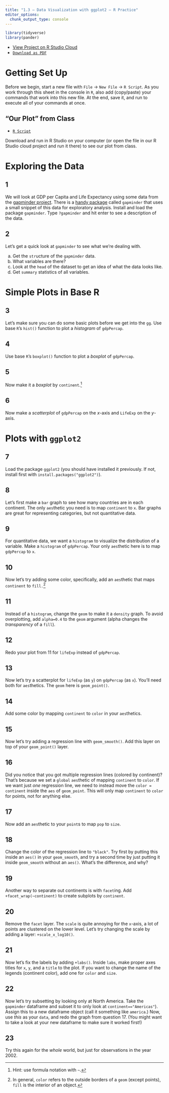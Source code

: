 ```yaml
---
title: "1.3 — Data Visualization with ggplot2 — R Practice"
editor_options: 
  chunk_output_type: console
---
```


```r
library(tidyverse)
library(pander)
```

- [<i class="fas fa-cloud"></i> View Project on R Studio Cloud](https://rstudio.cloud/spaces/83147/project/1539899)
- [<i class="fas fa-file-pdf"></i> `Download as PDF`](/r/1.3-r-practice.pdf)
<!-- [<i class="fas fa-external-link-square-alt"></i> `Answer Key (html)`](/r/04-r-practice-answers.html)
- [<i class="fas fa-file-pdf"></i> `Answer Key (PDF)`](/r/04-r-practice-answers-pdf.pdf)
- [<i class="fas fa-registered"></i> `R Script`](/r/04-r-practice-answers.R) -->

# Getting Set Up

Before we begin, start a new file with `File` $\rightarrow$ `New File` $\rightarrow$ `R Script`. As you work through this sheet in the console in `R`, also add (copy/paste) your commands that work into this new file. At the end, save it, and run to execute all of your commands at once.

## “Our Plot” from Class

- [<i class="fas fa-registered"></i> `R Script`](/r/plot-from-class.R) 

Download and run in R Studio on your computer (or open the file in our R Studio cloud project and run it there) to see our plot from class.

# Exploring the Data

## 1

We will look at GDP per Capita and Life Expectancy using some data from the [gapminder project](http://gapminder.org). There is a [handy package](https://github.com/jennybc/gapminder) called `gapminder` that uses a small snippet of this data for exploratory analysis. Install and load the package `gapminder`. Type `?gapminder` and hit enter to see a description of the data.

## 2

Let's get a quick look at `gapminder` to see what we're dealing with. 

a. Get the `str`ucture of the `gapminder` data. 
b. What variables are there?
c. Look at the `head` of the dataset to get an idea of what the data looks like. 
d. Get `summary` statistics of all variables. 

# Simple Plots in Base R

## 3

Let's make sure you can do some basic plots before we get into the `gg`. Use base `R`'s `hist()` function to plot a *histogram* of `gdpPercap`.

## 4

Use base `R`'s `boxplot()` function to plot a *boxplot* of `gdpPercap`.

## 5

Now make it a *boxplot* by `continent`.^[Hint: use formula notation with `~`.]

## 6

Now make a *scatterplot* of `gdpPercap` on the $x$-axis and `LifeExp` on the $y$-axis.

# Plots with `ggplot2`

## 7

Load the package `ggplot2` (you should have installed it previously. If not, install first with `install.packages("ggplot2")`).

## 8

Let's first make a `bar` graph to see how many countries are in each continent. The only `aes`thetic you need is to map `continent` to `x`. Bar graphs are great for representing categories, but not quantitative data.

## 9

For quantitative data, we want a `histogram` to visualize the distribution of a variable. Make a `histogram` of `gdpPercap`. Your only `aes`thetic here is to map `gdpPercap` to `x`.

## 10

Now let's try adding some color, specifically, add an `aes`thetic that maps `continent` to `fill.`^[In general, `color` refers to the outside borders of a `geom` (except points), `fill` is the interior of an object.] 

## 11

Instead of a `histogram`, change the `geom` to make it a `density` graph. To avoid overplotting, add `alpha=0.4` to the `geom` argument (alpha changes the *transparency* of a `fill`).

## 12

Redo your plot from 11 for `lifeExp` instead of `gdpPercap`.

## 13

Now let's try a scatterplot for `lifeExp` (as `y`) on `gdpPercap` (as `x`). You'll need both for `aes`thetics. The `geom` here is `geom_point()`.

## 14

Add some color by mapping `continent` to `color` in your `aes`thetics.

## 15

Now let's try adding a regression line with `geom_smooth()`. Add this layer on top of your `geom_point()` layer.

## 16

Did you notice that you got multiple regression lines (colored by continent)? That's because we set a `global` `aes`thetic of mapping `continent` to `color`. If we want just *one* regression line, we need to instead move the `color = continent` inside the `aes` of `geom_point`. This will only map `continent` to `color` for points, not for anything else.

## 17

Now add an `aes`thetic to your `point`s to map `pop` to `size`. 

## 18

Change the color of the regression line to `"black"`. Try first by putting this inside an `aes()` in your `geom_smooth`, and try a second time by just putting it inside `geom_smooth` without an `aes()`. What's the difference, and why? 

## 19

Another way to separate out continents is with `facet`ing. Add `+facet_wrap(~continent)` to create subplots by `continent`.

## 20

Remove the `facet` layer. The `scale` is quite annoying for the `x`-axis, a lot of points are clustered on the lower level. Let's try changing the scale by adding a layer: `+scale_x_log10()`.

## 21

Now let's fix the labels by adding `+labs()`. Inside `labs`, make proper axes titles for `x`, `y`, and a `title` to the plot. If you want to change the name of the legends (continent color), add one for `color` and `size`.

## 22

Now let's try subsetting by looking only at North America. Take the `gapminder` dataframe and subset it to only look at `continent=="Americas"`). Assign this to a new dataframe object (call it something like `america`.) Now, use *this* as your `data`, and redo the graph from question 17. (You might want to take a look at your new dataframe to make sure it worked first!) 

## 23

Try this again for the *whole* world, but just for observations in the year 2002. 
